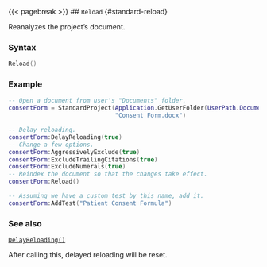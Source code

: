 {{< pagebreak >}}
## `Reload` {#standard-reload}

Reanalyzes the project's document.

### Syntax {-}

``` .lua
Reload()
```

### Example\index{examples!adding tests} {-}

``` .lua
-- Open a document from user's "Documents" folder.
consentForm = StandardProject(Application.GetUserFolder(UserPath.Documents) ..
                              "Consent Form.docx")

-- Delay reloading.
consentForm:DelayReloading(true)
-- Change a few options.
consentForm:AggressivelyExclude(true)
consentForm:ExcludeTrailingCitations(true)
consentForm:ExcludeNumerals(true)
-- Reindex the document so that the changes take effect.
consentForm:Reload()

-- Assuming we have a custom test by this name, add it.
consentForm:AddTest("Patient Consent Formula")
```

### See also {-}

[`DelayReloading()`](#standard-delayreloading)

::: {.notesection data-latex=""}
After calling this, delayed reloading will be reset.
:::
